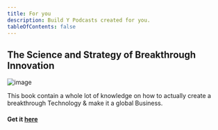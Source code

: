 ```yaml
---
title: For you
description: Build Y Podcasts created for you.
tableOfContents: false
---
```


## The Science and Strategy of Breakthrough Innovation

![image](/images/book.jpg)


This book contain a whole lot of knowledge on how to actually create a breakthrough Technology & make it a global Business.

#### Get it [here]()